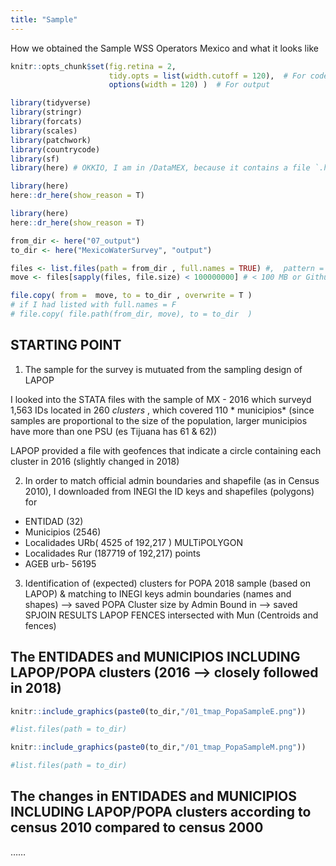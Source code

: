 ```yaml
---
title: "Sample"
---
```


How we obtained the Sample WSS Operators Mexico and what it looks like


```r
knitr::opts_chunk$set(fig.retina = 2,
                      tidy.opts = list(width.cutoff = 120),  # For code
                      options(width = 120) )  # For output


```

```r
library(tidyverse)
library(stringr)
library(forcats)
library(scales)
library(patchwork)
library(countrycode)
library(sf)
library(here) # OKKIO, I am in /DataMEX, because it contains a file `.here`

library(here)
here::dr_here(show_reason = T)
```






```r
library(here)
here::dr_here(show_reason = T)

from_dir <- here("07_output")
to_dir <- here("MexicoWaterSurvey", "output")

files <- list.files(path = from_dir , full.names = TRUE) #,  pattern = ".png$" )
move <- files[sapply(files, file.size) < 100000000] # < 100 MB or Github will get stuck

file.copy( from =  move, to = to_dir , overwrite = T )
# if I had listed with full.names = F
# file.copy( file.path(from_dir, move), to = to_dir  )
```



## STARTING POINT

1. The sample for the survey is mutuated from the sampling design of LAPOP

I looked into the STATA files with the sample of MX - 2016 which surveyd 1,563 IDs located in 260 *clusters* , which covered 110 * municipios* (since samples are proportional to the size of the population, larger municipios have more than one PSU (es Tijuana has 61 & 62))

LAPOP provided a file with geofences that indicate a circle containing each cluster in 2016 (slightly changed in 2018) 

2. In order to match official admin boundaries and shapefile (as in Census 2010), I downloaded from INEGI the ID keys and shapefiles (polygons) for  
+ ENTIDAD (32) 
+ Municipios (2546)
+ Localidades URb( 4525 of 192,217 ) MULTiPOLYGON
+ Localidades Rur (187719 of 192,217) points 
+ AGEB urb- 56195 
 
3. Identification of (expected) clusters for POPA 2018 sample (based on LAPOP) & matching to INEGI keys  admin boundaries (names and shapes)
	--> saved POPA Cluster size by Admin Bound in 
	--> saved SPJOIN RESULTS LAPOP FENCES intersected with Mun (Centroids and fences) 
	 

## The ENTIDADES and MUNICIPIOS INCLUDING LAPOP/POPA clusters (2016 --> closely followed in 2018)

```r
knitr::include_graphics(paste0(to_dir,"/01_tmap_PopaSampleE.png"))

#list.files(path = to_dir)
```	
	


```r
knitr::include_graphics(paste0(to_dir,"/01_tmap_PopaSampleM.png"))

#list.files(path = to_dir)
```	


## The changes in ENTIDADES and MUNICIPIOS INCLUDING LAPOP/POPA clusters according to census 2010 compared to census 2000


......












